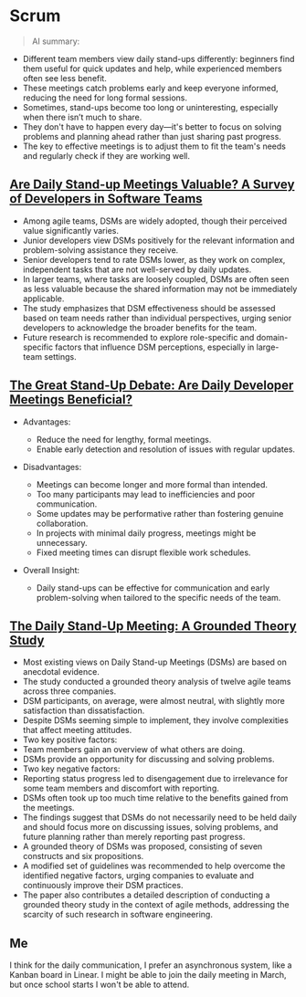 # Scrum

> AI summary:
- Different team members view daily stand-ups differently: beginners find them useful for quick updates and help, while experienced members often see less benefit.  
- These meetings catch problems early and keep everyone informed, reducing the need for long formal sessions.  
- Sometimes, stand-ups become too long or uninteresting, especially when there isn’t much to share.  
- They don't have to happen every day—it's better to focus on solving problems and planning ahead rather than just sharing past progress.  
- The key to effective meetings is to adjust them to fit the team's needs and regularly check if they are working well.

## [Are Daily Stand-up Meetings Valuable? A Survey of Developers in Software Teams](https://link.springer.com/chapter/10.1007/978-3-319-57633-6_20)

- Among agile teams, DSMs are widely adopted, though their perceived value significantly varies.  
- Junior developers view DSMs positively for the relevant information and problem-solving assistance they receive.  
- Senior developers tend to rate DSMs lower, as they work on complex, independent tasks that are not well-served by daily updates.  
- In larger teams, where tasks are loosely coupled, DSMs are often seen as less valuable because the shared information may not be immediately applicable.  
- The study emphasizes that DSM effectiveness should be assessed based on team needs rather than individual perspectives, urging senior developers to acknowledge the broader benefits for the team.  
- Future research is recommended to explore role-specific and domain-specific factors that influence DSM perceptions, especially in large-team settings.

## [The Great Stand-Up Debate: Are Daily Developer Meetings Beneficial?](https://www.itprotoday.com/software-development-techniques/the-great-stand-up-debate-are-daily-meetings-beneficial-to-developers-?utm_source=chatgpt.com)

- Advantages:
  - Reduce the need for lengthy, formal meetings.
  - Enable early detection and resolution of issues with regular updates.

- Disadvantages:
  - Meetings can become longer and more formal than intended.
  - Too many participants may lead to inefficiencies and poor communication.
  - Some updates may be performative rather than fostering genuine collaboration.
  - In projects with minimal daily progress, meetings might be unnecessary.
  - Fixed meeting times can disrupt flexible work schedules.

- Overall Insight:
  - Daily stand-ups can be effective for communication and early problem-solving when tailored to the specific needs of the team.

## [The Daily Stand-Up Meeting: A Grounded Theory Study](https://sintef.brage.unit.no/sintef-xmlui/bitstream/handle/11250/2478996/JSS_2016_Stray_Sj%C3%B8berg_Dyb%C3%A5.pdf?sequence=1)

- Most existing views on Daily Stand-up Meetings (DSMs) are based on anecdotal evidence.  
- The study conducted a grounded theory analysis of twelve agile teams across three companies.  
- DSM participants, on average, were almost neutral, with slightly more satisfaction than dissatisfaction.  
- Despite DSMs seeming simple to implement, they involve complexities that affect meeting attitudes.  
- Two key positive factors:  
 - Team members gain an overview of what others are doing.  
 - DSMs provide an opportunity for discussing and solving problems.  
- Two key negative factors:  
 - Reporting status progress led to disengagement due to irrelevance for some team members and discomfort with reporting.  
 - DSMs often took up too much time relative to the benefits gained from the meetings.  
- The findings suggest that DSMs do not necessarily need to be held daily and should focus more on discussing issues, solving problems, and future planning rather than merely reporting past progress.  
- A grounded theory of DSMs was proposed, consisting of seven constructs and six propositions.  
- A modified set of guidelines was recommended to help overcome the identified negative factors, urging companies to evaluate and continuously improve their DSM practices.  
- The paper also contributes a detailed description of conducting a grounded theory study in the context of agile methods, addressing the scarcity of such research in software engineering.


## Me

I think for the daily communication, I prefer an asynchronous system, like a Kanban board in Linear. I might be able to join the daily meeting in March, but once school starts I won't be able to attend.
